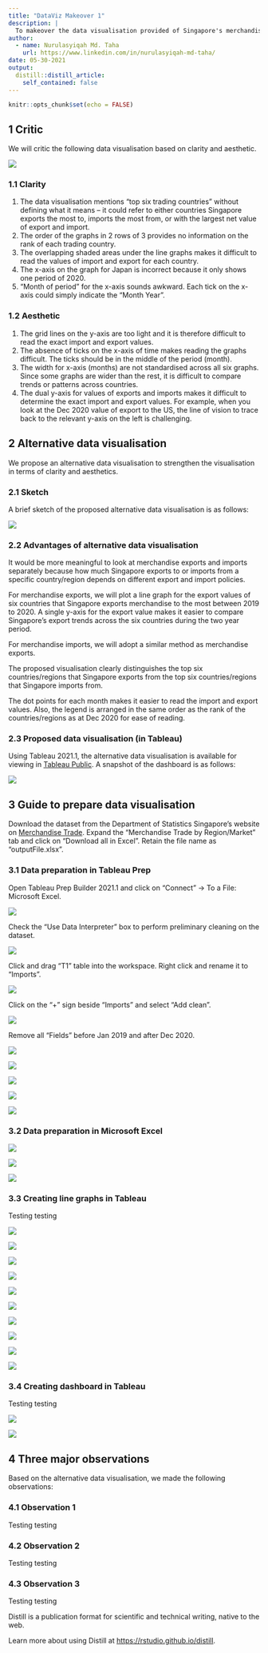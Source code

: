```yaml
---
title: "DataViz Makeover 1"
description: |
  To makeover the data visualisation provided of Singapore's merchandise trade from 2019 to 2020.
author:
  - name: Nurulasyiqah Md. Taha
    url: https://www.linkedin.com/in/nurulasyiqah-md-taha/
date: 05-30-2021
output:
  distill::distill_article:
    self_contained: false
---
```



```r
knitr::opts_chunk$set(echo = FALSE)
```
## 1 Critic
We will critic the following data visualisation based on clarity and aesthetic.

![](image/download.png)

### 1.1 Clarity

1. The data visualisation mentions “top six trading countries” without defining what it means – it could refer to either countries Singapore exports the most to, imports the most from, or with the largest net value of export and import.
2. The order of the graphs in 2 rows of 3 provides no information on the rank of each trading country.
3. The overlapping shaded areas under the line graphs makes it difficult to read the values of import and export for each country.
4. The x-axis on the graph for Japan is incorrect because it only shows one period of 2020.
5. “Month of period” for the x-axis sounds awkward. Each tick on the x-axis could simply indicate the “Month Year”.

### 1.2 Aesthetic

1. The grid lines on the y-axis are too light and it is therefore difficult to read the exact import and export values.
2. The absence of ticks on the x-axis of time makes reading the graphs difficult. The ticks should be in the middle of the period (month).
3. The width for x-axis (months) are not standardised across all six graphs. Since some graphs are wider than the rest, it is difficult to compare trends or patterns across countries.
4. The dual y-axis for values of exports and imports makes it difficult to determine the exact import and export values. For example, when you look at the Dec 2020 value of export to the US, the line of vision to trace back to the relevant y-axis on the left is challenging.

## 2 Alternative data visualisation
We propose an alternative data visualisation to strengthen the visualisation in terms of clarity and aesthetics.

### 2.1 Sketch
A brief sketch of the proposed alternative data visualisation is as follows:

![](image/sketch.jpg)

### 2.2 Advantages of alternative data visualisation
It would be more meaningful to look at merchandise exports and imports separately because how much Singapore exports to or imports from a specific country/region depends on different export and import policies.

For merchandise exports, we will plot a line graph for the export values of six countries that Singapore exports merchandise to the most between 2019 to 2020. A single y-axis for the export value makes it easier to compare Singapore’s export trends across the six countries during the two year period.

For merchandise imports, we will adopt a similar method as merchandise exports.

The proposed visualisation clearly distinguishes the top six countries/regions that Singapore exports from the top six countries/regions that Singapore imports from.

The dot points for each month makes it easier to read the import and export values. Also, the legend is arranged in the same order as the rank of the countries/regions as at Dec 2020 for ease of reading.

### 2.3 Proposed data visualisation (in Tableau)
Using Tableau 2021.1, the alternative data visualisation is available for viewing in [Tableau Public](https://public.tableau.com/app/profile/nurulasyiqah.md.taha/viz/top6traders/Top6tradepartners/). A snapshot of the dashboard is as follows:

![](image/24-finaldashboard.jpg)

## 3 Guide to prepare data visualisation
Download the dataset from the Department of Statistics Singapore's website on [Merchandise Trade](https://www.singstat.gov.sg/find-data/search-by-theme/trade-and-investment/merchandise-trade/latest-data/). Expand the "Merchandise Trade by Region/Market" tab and click on "Download all in Excel". Retain the file name as "outputFile.xlsx".

### 3.1 Data preparation in Tableau Prep
Open Tableau Prep Builder 2021.1 and click on "Connect" -> To a File: Microsoft Excel.

![](image/01-connect_to_file.jpg)

Check the "Use Data Interpreter" box to perform preliminary cleaning on the dataset.

![](image/02-clean_data_interpreter.jpg)

Click and drag "T1" table into the workspace. Right click and rename it to "Imports".

![](image/03-renameT1toimports.jpg)

Click on the "+" sign beside "Imports" and select "Add clean".

![](image/04-addcleanstep.jpg)

Remove all "Fields" before Jan 2019 and after Dec 2020.

![](image/05-removecolumns.jpg)

![](image/06-splitcountry.jpg)

![](image/07-excluderegionsandtotal.jpg)

![](image/08-renamecountry.jpg)

![](image/09-importscsv.jpg)


### 3.2 Data preparation in Microsoft Excel

![](image/10-top6exports.jpg)

![](image/11-top6imports.jpg)

![](image/12-consoltraders.jpg)

### 3.3 Creating line graphs in Tableau
Testing testing

![](image/13-opentableau.jpg)

![](image/14-basicdragpills.jpg)

![](image/15-filterforexport.jpg)

![](image/16-renameexporttitle.jpg)

![](image/17-sortlegend.jpg)

![](image/18-removex-axistitle.jpg)

![](image/19-renamey-axistitle.jpg)

![](image/20-finalexport.jpg)

![](image/21-filterforimport.jpg)

![](image/22-finalimport.jpg)

### 3.4 Creating dashboard in Tableau
Testing testing

![](image/23-basicdashboard.jpg)

![](image/24-finaldashboard.jpg)

## 4 Three major observations
Based on the alternative data visualisation, we made the following observations:

### 4.1 Observation 1
Testing testing

### 4.2 Observation 2
Testing testing

### 4.3 Observation 3
Testing testing

Distill is a publication format for scientific and technical writing, native to the web.

Learn more about using Distill at <https://rstudio.github.io/distill>.



